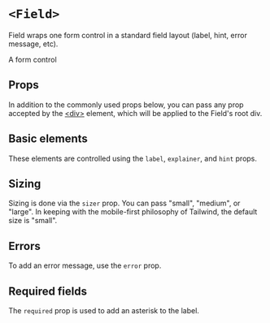 


<Meta of={Stories} />

# `<Field>`

Field wraps one form control in a standard field layout (label, hint, error
message, etc).

<FakeCanvas>
  <Field
    label="A label"
    explainer="An explainer"
    error="An error message!"
    hint="A hint"
  >
    <div className="rounded-sm border-1 border-dashed border-blue-300 bg-blue-50 p-3 text-xs text-blue-400">
      A form control
    </div>
  </Field>
</FakeCanvas>

## Props

In addition to the commonly used props below, you can pass any prop accepted by
the [&lt;div&gt;](htps://react.dev/reference/react-dom/components/common)
element, which will be applied to the Field's root div.

<ArgTypes of={Field} sort="requiredFirst" />

## Basic elements

These elements are controlled using the `label`, `explainer`, and `hint` props.

<Canvas of={Stories.Basic} sourceState="shown" />

## Sizing

Sizing is done via the `sizer` prop. You can pass "small", "medium", or "large".
In keeping with the mobile-first philosophy of Tailwind, the default size is
"small".

<Canvas of={Stories.AllSizes} sourceState="shown" />

## Errors

To add an error message, use the `error` prop.

<Canvas of={Stories.Error} sourceState="shown" />

## Required fields

The `required` prop is used to add an asterisk to the label.

<Canvas of={Stories.Required} sourceState="shown" />
